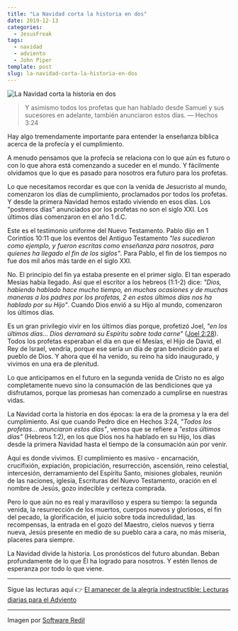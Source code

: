 ```yaml
---
title: "La Navidad corta la historia en dos"
date: 2019-12-13
categories:
  - JesusFreak
tags:
  - navidad
  - adviento
  - John Piper
template: post
slug: la-navidad-corta-la-historia-en-dos
---
```


![La Navidad corta la historia en dos](https://i.imgur.com/9OjjDMA.jpg)

> Y asimismo todos los profetas que han hablado desde Samuel y sus sucesores en adelante, también anunciaron estos días. — Hechos 3:24

Hay algo tremendamente importante para entender la enseñanza bíblica acerca de la profecía y el cumplimiento.

A menudo pensamos que la profecía se relaciona con lo que aún es futuro o con lo que ahora está comenzando a suceder en el mundo. Y fácilmente olvidamos que lo que es pasado para nosotros era futuro para los profetas.

Lo que necesitamos recordar es que con la venida de Jesucristo al mundo, comenzaron los días de cumplimiento, proclamados por todos los profetas. Y desde la primera Navidad hemos estado viviendo en esos días. Los "postreros días" anunciados por los profetas no son el siglo XXI. Los últimos días comenzaron en el año 1 d.C.

Este es el testimonio uniforme del Nuevo Testamento. Pablo dijo en 1 Corintios 10:11 que los eventos del Antiguo Testamento _"les sucedieron como ejemplo, y fueron escritas como enseñanza para nosotros, para quienes ha llegado el fin de los siglos"_. Para Pablo, el fin de los tiempos no fue dos mil años más tarde en el siglo XXI.

No. El principio del fin ya estaba presente en el primer siglo. El tan esperado Mesías había llegado. Así que el escritor a los hebreos (1:1-2) dice: _"Dios, habiendo hablado hace mucho tiempo, en muchas ocasiones y de muchas maneras a los padres por los profetas, 2 en estos últimos días nos ha hablado por su Hijo"_. Cuando Dios envió a su Hijo al mundo, comenzaron los últimos días.

Es un gran privilegio vivir en los últimos días porque, profetizó Joel, _"en los últimos días... Dios derramará su Espíritu sobre toda carne"_ ([Joel 2:28](https://www.biblegateway.com/passage/?search=Joel+2%3A28&version=LBLA)). Todos los profetas esperaban el día en que el Mesías, el Hijo de David, el Rey de Israel, vendría, porque ese sería un día de gran bendición para el pueblo de Dios. Y ahora que él ha venido, su reino ha sido inaugurado, y vivimos en una era de plenitud.

Lo que anticipamos en el futuro en la segunda venida de Cristo no es algo completamente nuevo sino la consumación de las bendiciones que ya disfrutamos, porque las promesas han comenzado a cumplirse en nuestras vidas.

La Navidad corta la historia en dos épocas: la era de la promesa y la era del cumplimiento. Así que cuando Pedro dice en Hechos 3:24, _"Todos los profetas... anunciaron estos días"_, vemos que se refiere a _"estos últimos días"_ (Hebreos 1:2), en los que Dios nos ha hablado en su Hijo, los días desde la primera Navidad hasta el tiempo de la consumación aún por venir.

Aquí es donde vivimos. El cumplimiento es masivo - encarnación, crucifixión, expiación, propiciación, resurrección, ascensión, reino celestial, intercesión, derramamiento del Espíritu Santo, misiones globales, reunión de las naciones, iglesia, Escrituras del Nuevo Testamento, oración en el nombre de Jesús, gozo indecible y certeza comprada.

Pero lo que aún no es real y maravilloso y espera su tiempo: la segunda venida, la resurrección de los muertos, cuerpos nuevos y gloriosos, el fin del pecado, la glorificación, el juicio sobre toda incredulidad, las recompensas, la entrada en el gozo del Maestro, cielos nuevos y tierra nueva, Jesús presente en medio de su pueblo cara a cara, no más miseria, placeres para siempre.

La Navidad divide la historia. Los pronósticos del futuro abundan. Beban profundamente de lo que Él ha logrado para nosotros. Y estén llenos de esperanza por todo lo que viene.

---

Sigue las lecturas aquí 👉 [El amanecer de la alegría indestructible: Lecturas diarias para el Adviento](/blog/el-amanecer-de-una-alegria-indestructible)

---

Imagen por [Software Redil](https://www.facebook.com/SoftwareRedil/photos/a.546271968897442/716627291861908/?type=3&theater)
